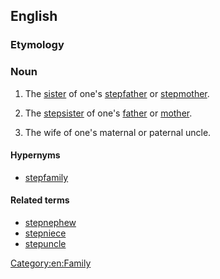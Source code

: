 {{also|step-aunt}}
==English==

===Etymology===
{{prefix|step|aunt|lang=en}}

===Noun===
{{en-noun}}

# {{lb|en|rare}} The [[sister]] of one's [[stepfather]] or [[stepmother]].
# {{lb|en|rare}} The [[stepsister]] of one's [[father]] or [[mother]].
# {{lb|en|rare}} The wife of one's maternal or paternal uncle.

====Hypernyms====
*[[stepfamily]]

====Related terms====
*[[stepnephew]]
*[[stepniece]]
* [[stepuncle]]
[[Category:en:Family]]